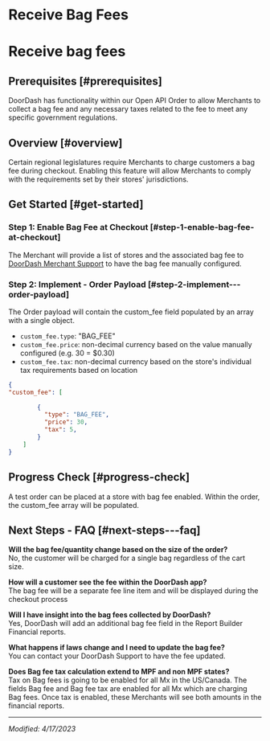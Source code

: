 # Receive Bag Fees

# Receive bag fees

## Prerequisites [#prerequisites]

DoorDash has functionality within our Open API Order to allow Merchants to
collect a bag fee and any necessary taxes related to the fee to meet any specific government
regulations.

## Overview [#overview]

Certain regional legislatures require Merchants to charge customers a bag fee during
checkout. Enabling this feature will allow Merchants to comply with the requirements
set by their stores' jurisdictions.

## Get Started [#get-started]

### Step 1: Enable Bag Fee at Checkout [#step-1-enable-bag-fee-at-checkout]

The Merchant will provide a list of stores and the associated bag fee to [DoorDash Merchant Support](https://help.doordash.com/merchants/s/?language=en_US) to have the bag fee manually configured.

### Step 2: Implement - Order Payload [#step-2-implement---order-payload]

The Order payload will contain the custom\_fee field populated by an array with a
single object.

* `custom_fee.type`: "BAG\_FEE"
* `custom_fee.price`: non-decimal currency based on the value manually configured (e.g. 30 = $0.30)
* `custom_fee.tax`: non-decimal currency based on the store's individual tax requirements based on location

```json
{  
"custom_fee": [  
  
        {  
          "type": "BAG_FEE",  
          "price": 30,  
          "tax": 5,  
        }  
    ]     
}  

```

## Progress Check [#progress-check]

A test order can be placed at a store with bag fee enabled. Within the order, the custom\_fee array will be populated.

## Next Steps - FAQ [#next-steps---faq]

**Will the bag fee/quantity change based on the size of the order?**  
No, the customer will be charged for a single bag regardless of the cart size.

**How will a customer see the fee within the DoorDash app?**  
The bag fee will be a separate fee line item and will be displayed during the checkout process

**Will I have insight into the bag fees collected by DoorDash?**  
Yes, DoorDash will add an additional bag fee field in the Report Builder Financial reports.

**What happens if laws change and I need to update the bag fee?**  
You can contact your DoorDash Support to have the fee updated.

**Does Bag fee tax calculation extend to MPF and non MPF states?**  
Tax on Bag fees is going to be enabled for all Mx in the US/Canada. The fields Bag fee and Bag fee tax are enabled for all Mx which are charging Bag fees. Once tax is enabled, these Merchants will see both amounts in the financial reports.

---

*Modified: 4/17/2023*

